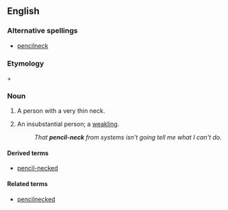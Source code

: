 ==English==

===Alternative spellings===
*[[pencilneck]]

===Etymology===
{{term|pencil}} + {{term|neck}}

===Noun===
{{en-noun}}

# A person with a very thin neck.
# {{idiom|US|pejorative}} An insubstantial person; a [[weakling]].
#: ''That '''pencil-neck''' from systems isn't going tell me what I can't do.''

====Derived terms====
*[[pencil-necked]]

====Related terms====
*[[pencilnecked]]